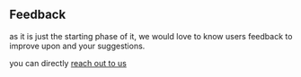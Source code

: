 ## Feedback 

as it is just the starting phase of it, we would love to know users feedback to improve upon and your suggestions. 

you can directly [reach out to us](https://twitter.com/_dripbot)
